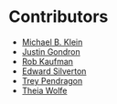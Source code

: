 # Contributors

- [Michael B. Klein](https://github.com/mbklein)
- [Justin Gondron](https://github.com/jgondron)
- [Rob Kaufman](https://github.com/orangewolf)
- [Edward Silverton](https://github.com/edsilv)
- [Trey Pendragon](https://github.com/tpendragon)
- [Theia Wolfe](https://github.com/theiawolfe)
